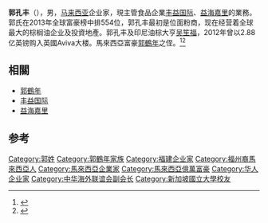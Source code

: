 {{expand|time=2015-01-05T08:08:51+00:00}}
{{Infobox Person
| name = 郭孔丰
| occupation = 企業家
| 组织     = [[丰益国际|丰益国际]]
}}
'''郭孔丰'''（{{bd|1947|}}），男，[[马来西亚|马来西亚]]企业家，現主管食品企業[[丰益国际|丰益国际]]、[[益海嘉里|益海嘉里]]的業務。郭氏在2013年全球富豪榜中排554位，郭孔丰最初是位面粉商，现在经营着全球最大的棕榈油企业及投資地產。郭孔丰及印尼油棕大亨[[吴笙福|吴笙福]]，2012年曾以2.88亿英镑购入英國Aviva大楼。馬來西亞富豪[[郭鶴年|郭鶴年]]之侄。<ref>{{Cite web|title=郭孔丰|url=http://www.forbeschina.com/review/billionaires/home/106753.shtml|accessdate=|work=|archiveurl=https://web.archive.org/web/20141111001544/http://www.forbeschina.com/review/billionaires/home/106753.shtml|archivedate=2014-11-11}}</ref><ref>{{Cite web|title=亚洲富豪纷纷转投欧美商厦酒店寻求稳定回报|url=http://finance.huanqiu.com/world/2013-08/4209197.html|accessdate=|work=|archive-date=2015-01-07|archive-url=https://web.archive.org/web/20150107222100/http://finance.huanqiu.com/world/2013-08/4209197.html|dead-url=no}}</ref>

== 相關 ==
* [[郭鶴年|郭鶴年]]
* [[丰益国际|丰益国际]]
* [[益海嘉里|益海嘉里]]

== 参考 ==
{{reflist}}

{{嘉里集團}}
{{Navboxes 
| title  = 郭孔丰在[[中华海外联谊会|中华海外联谊会]]的职务
| list1  =
{{中华海外联谊会第五届理事会}}
}}

{{Authority control}}
{{DEFAULTSORT:Kuok}}
[[Category:郭姓|Category:郭姓]]
[[Category:郭鶴年家族|Category:郭鶴年家族]]
[[Category:福建企业家|Category:福建企业家]]
[[Category:福州裔馬來西亞人|Category:福州裔馬來西亞人]]
[[Category:馬來西亞企業家|Category:馬來西亞企業家]]
[[Category:馬來西亞億萬富豪|Category:馬來西亞億萬富豪]]
[[Category:华人企业家|Category:华人企业家]]
[[Category:中华海外联谊会副会长|Category:中华海外联谊会副会长]]
[[Category:新加坡國立大學校友|Category:新加坡國立大學校友]]